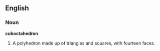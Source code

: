 ==English==
===Noun===
'''cuboctahedron'''
# A polyhedron made up of triangles and squares, with fourteen faces.